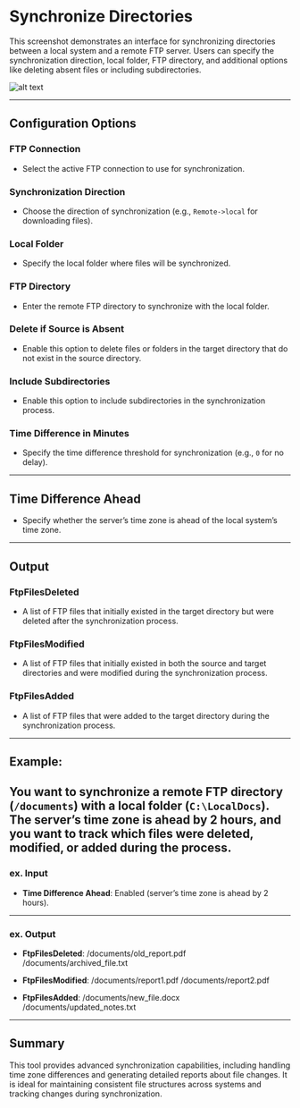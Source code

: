 # Synchronize Directories

This screenshot demonstrates an interface for synchronizing directories between a local system and a remote FTP server. Users can specify the synchronization direction, local folder, FTP directory, and additional options like deleting absent files or including subdirectories.

![alt text](../../../assets/ftp/synchronize-directories.png)

---

## Configuration Options

### FTP Connection
- Select the active FTP connection to use for synchronization.

### Synchronization Direction
- Choose the direction of synchronization (e.g., `Remote->local` for downloading files).

### Local Folder
- Specify the local folder where files will be synchronized.

### FTP Directory
- Enter the remote FTP directory to synchronize with the local folder.

### Delete if Source is Absent
-  Enable this option to delete files or folders in the target directory that do not exist in the source directory.

### Include Subdirectories
- Enable this option to include subdirectories in the synchronization process.

### Time Difference in Minutes
- Specify the time difference threshold for synchronization (e.g., `0` for no delay).

---
## Time Difference Ahead
- Specify whether the server’s time zone is ahead of the local system’s time zone.

---

## Output

### FtpFilesDeleted
- A list of FTP files that initially existed in the target directory but were deleted after the synchronization process.

### FtpFilesModified
- A list of FTP files that initially existed in both the source and target directories and were modified during the synchronization process.

### FtpFilesAdded
- A list of FTP files that were added to the target directory during the synchronization process.

---

## Example:
You want to synchronize a remote FTP directory (`/documents`) with a local folder (`C:\LocalDocs`). The server’s time zone is ahead by 2 hours, and you want to track which files were deleted, modified, or added during the process.
---

### ex. Input
- **Time Difference Ahead**: Enabled (server’s time zone is ahead by 2 hours).
---
### ex. Output
- **FtpFilesDeleted**:
/documents/old_report.pdf
/documents/archived_file.txt

- **FtpFilesModified**:
/documents/report1.pdf
/documents/report2.pdf

- **FtpFilesAdded**:
/documents/new_file.docx
/documents/updated_notes.txt
---

## Summary
This tool provides advanced synchronization capabilities, including handling time zone differences and generating detailed reports about file changes. It is ideal for maintaining consistent file structures across systems and tracking changes during synchronization.